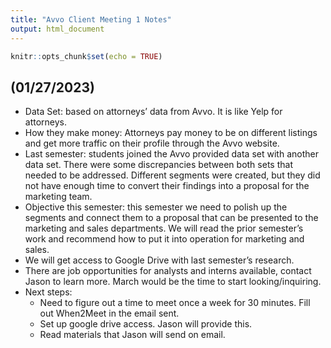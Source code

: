 ```yaml
---
title: "Avvo Client Meeting 1 Notes"
output: html_document
---
```


```r
knitr::opts_chunk$set(echo = TRUE)
```

## (01/27/2023)

* Data Set: based on attorneys' data from Avvo. It is like Yelp for attorneys.
* How they make money: Attorneys pay money to be on different listings and get more traffic on their profile through the Avvo website.
* Last semester: students joined the Avvo provided data set with another data set. There were some discrepancies between both sets that needed to be addressed. Different segments were created, but they did not have enough time to convert their findings into a proposal for the marketing team.
* Objective this semester: this semester we need to polish up the segments and connect them to a proposal that can be presented to the marketing and sales departments. We will read the prior semester’s work and recommend how to put it into operation for marketing and sales. 
* We will get access to Google Drive with last semester’s research.
* There are job opportunities for analysts and interns available, contact Jason to learn more. March would be the time to start looking/inquiring. 
* Next steps:
  + Need to figure out a time to meet once a week for 30 minutes. Fill out When2Meet in the email sent.
  + Set up google drive access. Jason will provide this.
  + Read materials that Jason will send on email.
